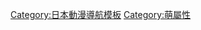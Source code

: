 {{Navbox
| name  = 萌屬性
| title = [[萌]]屬性
| bodyclass=hlist
| above = 
| group1 = 年齡
| list1 = 
*[[妹]]
*[[御姊]]
*[[正太]]
*[[熟女]]
*[[美少女]]
| group2 = 身體
| list2 = 
*[[黑長直]]
*[[酒窩]]
*[[蘿莉]]
*[[巨乳]]
*[[貧乳]]
*[[偽娘]]
*[[扶他那裡]]
*[[女巨人]]
*[[獸耳]]
*[[貓人]]
*[[女性獸人]]
*[[獸人正太]]
*[[獸人蘿莉]]
*[[虎牙]]
*[[怪力]]

| group3 = 髮型
| list3 = 
*[[雙馬尾]]
*[[馬尾]]
*[[姬髮式]] 
*[[呆毛]] 
*[[辮子]] 
*[[黑長直]]

| group4 = 性格
| list4 = 
*[[無口]]
**[[無口#三無少女|三無]]
*[[僕娘]]
*[[冒失娘]]
*[[大和撫子]]
*[[天然呆]]
*[[傲嬌]]
*[[病嬌]]
*[[冷嬌]]
*[[腹黑]] 
*[[口嫌體正直]] 
*[[治癒系]] 
*[[黑化]]
*[[電波系]]
| group6 = 服裝
| list6 = 
*[[哥德蘿莉]]
*[[泡泡襪]]
*[[眼鏡角色|眼鏡]]
*[[吊襪帶]]
*[[日本學生泳衣|學生泳衣]]
*[[激突]]
*[[燈籠褲]]
*[[絕對領域]]
*[[膝上襪]]
*[[裸體圍裙]]
*[[長襪]]

| group7 = 身份
| list7 = 
*[[魔法少女]]
*[[女傭#日本次文化中的女僕|女僕]]
*[[巫女]]
*[[人妻]]
*[[番長]]
*[[青梅竹馬]]

| group8 = 相關條目
| list8 = 
*[[定型角色]]
*[[日本動漫迷使用術語列表]]
*[[日本萌系動畫]]
*[[萌繪]]
*[[萌系歌曲]]
*[[萌擬人化]]
*[[萌娘百科]]
*[[.moe]]

| belowstyle = text-align:center
| below = 
*{{icon|Category}} [[:Category:萌屬性|分類]]
*{{icon|Template}} [[:Template:Doujin|同人]]
}}<noinclude>

[[Category:日本動漫導航模板]]
[[Category:萌屬性]]
</noinclude>
